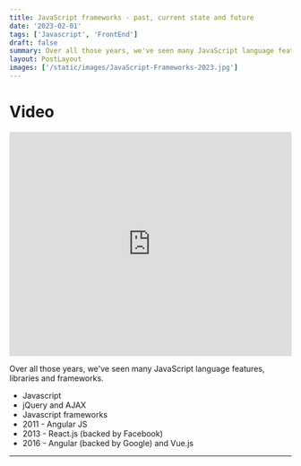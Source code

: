 ```yaml
---
title: JavaScript frameworks - past, current state and future
date: '2023-02-01'
tags: ['Javascript', 'FrontEnd']
draft: false
summary: Over all those years, we've seen many JavaScript language features, libraries and frameworks.
layout: PostLayout
images: ['/static/images/JavaScript-Frameworks-2023.jpg']
---
```


# Video

<iframe width="100%" height="400" src="https://www.youtube.com/embed/5EsLj3JOdE0" title="YouTube video player" frameborder="0" allow="accelerometer; autoplay; clipboard-write; encrypted-media; gyroscope; picture-in-picture; web-share" allowfullscreen></iframe>

Over all those years, we've seen many JavaScript language features, libraries and frameworks.

- Javascript
- jQuery and AJAX
- Javascript frameworks
- 2011 - Angular JS
- 2013 - React.js (backed by Facebook)
- 2016 - Angular (backed by Google) and Vue.js

---